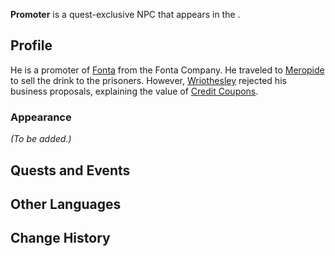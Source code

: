 {{Character Infobox
|type             = Quest NPC
|image            = NPC Promoter.png
|realname         = <!-- Optional, if different from in-game name -->
|deceased         = <!-- Past (for deceased prior to events of the game) or free response -->
|region           = Fontaine
|location         = Fontaine
|affiliation      = 
|title            = 

|ancestry         = <!-- Clan/family -->
|father           = 
|mother           = 
|spouse           = 
|sibling          = 
|child            = 
|relative         = 

|voiceEN          = 
|voiceCN          = 
|voiceJP          = 
|voiceKR          = 
}}
'''Promoter''' is a quest-exclusive NPC that appears in the {{Quest|To the Stars Shining in the Depths}}.
<!--
==Location==
{{subst:#tag:gallery|
NPC Location {{subst:#titleparts:{{subst:PAGENAME}}}}.png{{subst:!}}{{subst:#titleparts:{{subst:PAGENAME}}}}'s location
NPC Location {{subst:#titleparts:{{subst:PAGENAME}}}} Context.png{{subst:!}}Additional context
}}
-->
==Profile==
<!--Detailed story/lore information goes here.-->
He is a promoter of [[Fonta]] from the Fonta Company. He traveled to [[Meropide]] to sell the drink to the prisoners. However, [[Wriothesley]] rejected his business proposals, explaining the value of [[Credit Coupons]].

===Appearance===
<!--Keep appearance section short and concise. Limit to 2 paragraphs with 3-4 sentences each.-->
''(To be added.)''

==Quests and Events==
{{Quests and Events}}
<!--
==Idle Quotes==
{{Dialogue Start}}
: {{DIcon|Idle}} {{Tx}}
:: {{A|VO {{subst:#titleparts:{{subst:PAGENAME}}}} 01.ogg}} "{{Tx}}"
{{Dialogue End}}

==Dialogue==
{{Dialogue Start}}
:'''{{subst:#titleparts:{{subst:PAGENAME}}}}:''' 
:{{DIcon}}
{{Dialogue End}}
<!--
==Event Dialogue==
===Event Name===
{{Dialogue Start}}
:'''{{subst:#titleparts:{{subst:PAGENAME}}}}:'''
{{Dialogue End}}
-->
==Other Languages==
{{Other Languages|default_hidden=1
|en      = Promoter
|zhs     = 推广员
|zhs_rm  = 
|zht     = 推廣員
|zht_rm  = 
|ja      = 販売促進員
|ja_rm   = Hanbai Sokushin-in
|ko      = 홍보원
|ko_rm   = 
|es      = Promotor
|fr      = Promoteur
|ru      = Промоутер
|th      = พนักงานการตลาด
|th_rm   = 
|vi      = Nhân Viên Tiếp Thị
|de      = Werbeagent
|id      = Marketing
|pt      = Promotor
|tr      = Tanıtımcı
|it      = Promotore
}}

==Change History==
{{Change History|4.1}}
<!--
==References==
{{Reflist}}
-->